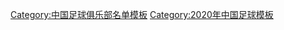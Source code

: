 {{Football squad with groups
|name=2020年中甲分类名单四川九牛
|bgcolor=#ffff00
|bordercolor=#33CCFF
|textcolor=#000000
|title=[[四川九牛足球俱乐部|<span style="color:#000000">四川优必选</span>]] — [[2020年中国足球甲级联赛|<span style="color:#000000">2020年</span>]][[中国足球甲级联赛|<span style="color:#000000">中甲联赛第 9 名</span>]]
|group1=全年参赛球员
|list1=<div>
{{Football squad2 player|no=1|name=[[赵恒 (足球运动员)|赵恒]]}}
{{Football squad2 player|no=2|name={{link-en|耿晓顺|Geng Xiaoshun}}}}
{{Football squad2 player|no=3|name=[[邢序飞]]}}
{{Football squad2 player|no=4|name=[[王峤 (足球运动员)|王峤]]}}
{{Football squad2 player|no=5|name=[[赵君 (足球运动员)|赵君]]}}
{{Football squad2 player|no=6|name=[[李浩杰]]}}
{{Football squad2 player|no=7|name=[[苏峻峰]]}}
{{Football squad2 player|no=8|name=[[单夏路]]}}
{{Football squad2 player|no=9|name={{link-en|南小亨|Nan Xiaoheng}}}}
{{Football squad2 player|no=10|name=[[阮君]]}}
{{Football squad2 player|no=11|name={{link-en|王楚 (足球运动员)|Wang Chu|王楚}}}}
{{Football squad2 player|no=12|name=[[陈哲 (足球运动员)|陈哲]]}}
{{Football squad2 player|no=13|name=[[王琪]]}}
{{Football squad2 player|no=16|name=[[李恩典]]}}
{{Football squad2 player|no=17|name={{link-en|李家赫|Li Jiahe}}}}
{{Football squad2 player|no=19|name={{flagicon|GUI}} {{link-en|默罕默德·亚塔拉|Mohamed Yattara|-{zh-hans:亚塔拉;zh-hk:亞塔拉}-}}}}
{{Football squad2 player|no=22|name=[[肖鲲]]}}
{{Football squad2 player|no=23|name=[[周铭灏]]}}
{{Football squad2 player|no=27|name=[[杨超 (足球运动员)|杨超]]}}
{{Football squad2 player|no=28|name=[[夏达龙]]}}
{{Football squad2 player|no=29|name=[[张佳祺]]}}
{{Football squad2 player|no=30|name=[[曹艺耀]]}}
{{Football squad2 player|no=31|name=[[吕伟 (足球运动员)|吕伟]]}}
{{Football squad2 player|no=32|name=[[宋琛]]}}
{{Football squad2 player|no=33|name=[[汪嵩]]}}
{{Football squad2 player|no=40|name={{flagicon|SRB}} {{link-en|内马尼亚·维迪奇 (1989年)|Nemanja Vidić (footballer, born 1989)|-{zh-hans:维迪奇;zh-hk:維迪}-}}}}
{{Football squad2 player|no=41|name=[[郑圣雄]]}}
</div>
|group2=夏季转入球员
|list2=<div>
{{Football squad2 player|no=21|name={{flagicon|BRA}} [[多利埃尔顿·戈麦斯·纳茨蒙托|-{zh-hans:多利;zh-hk:杜歷;zh-tw:多利}-]]}}
</div>
|group3=夏季转出球员
|list3=<div>
{{Football squad2 player|no=14|name={{flagicon|FRA}} {{flagicon|DRC}} {{link-en|儒勒·伊洛基|Jules Iloki|-{zh-hans:伊洛基;zh-hk:伊洛基}-}}}}
{{Football squad2 player|no=20|name=[[吾提库尔·艾山|吾提库尔]]}}
</div>
|group4=主教练
|list4=[[李毅 (足球运动员)|李毅]]
}}
<noinclude>
{{DEFAULTSORT:Sichuan Jiuniu F.C. Squad 2020}}
[[Category:中国足球俱乐部名单模板]]
[[Category:2020年中国足球模板]]
</noinclude>